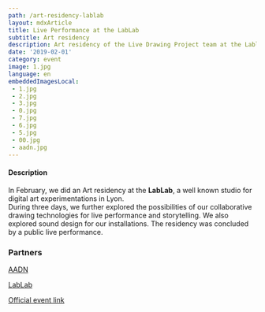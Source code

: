 ```yaml
---
path: /art-residency-lablab
layout: mdxArticle
title: Live Performance at the LabLab
subtitle: Art residency
description: Art residency of the Live Drawing Project team at the Lablab in Lyon in partnership with AADN
date: '2019-02-01'
category: event
image: 1.jpg
language: en
embeddedImagesLocal:
 - 1.jpg
 - 2.jpg
 - 3.jpg
 - 0.jpg
 - 7.jpg
 - 6.jpg
 - 5.jpg
 - 00.jpg
 - aadn.jpg
---
```


#### Description

In February, we did an Art residency at the **LabLab**, a well known studio for digital art experimentations in Lyon.  
During three days, we further explored the possibilities of our collaborative drawing technologies for live performance and storytelling. We also explored sound design for our installations.
The residency was concluded by a public live performance.

<ImageGrid props={props} indices={[0,1,2,3,4,5]}/>



### Partners

[AADN](http://aadn.org/)

[LabLab](https://www.facebook.com/atelierlablab/)

[Official event link](https://aadn.org/nos-residences/the-live-drawing-project-en-residence-au-lab-lab/)
